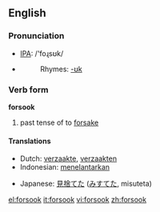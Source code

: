 ==English==

===Pronunciation===
*[[w:IPA|IPA]]: /'foɻsʊk/
*{{audio|en-us-forsook.ogg|Audio (US)}}
*:Rhymes: [[Rhymes:English:-ʊk|-ʊk]]

===Verb form===
'''forsook'''

# past tense of to [[forsake]]

====Translations====
{{top}}
*Dutch: [[verzaakte]], [[verzaakten]]
*Indonesian: [[telantar|menelantarkan]]
{{mid}}
*Japanese: [[見捨てた]] ([[みすてた]], misuteta)
{{bottom}}

[[el:forsook]]
[[it:forsook]]
[[vi:forsook]]
[[zh:forsook]]